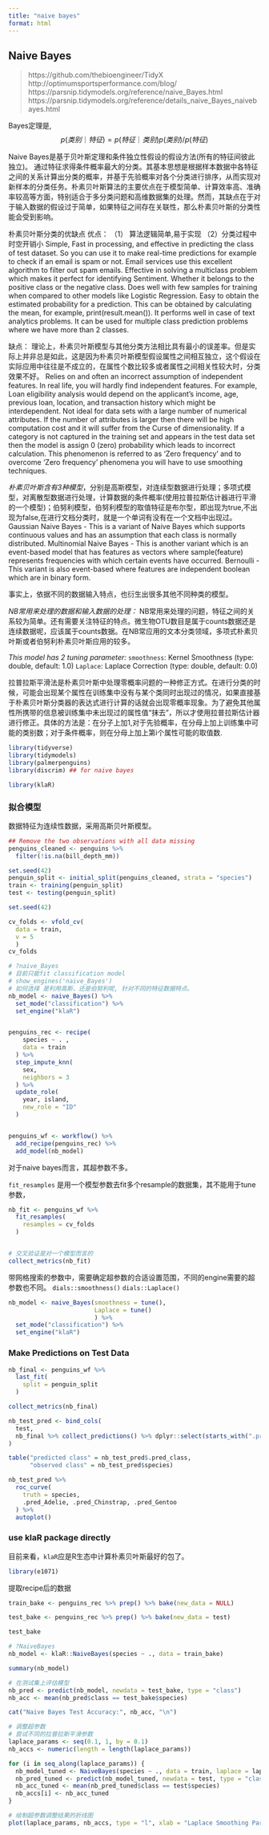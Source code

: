 ```yaml
---
title: "naive bayes"
format: html
---
```


## Naive Bayes

> https://github.com/thebioengineer/TidyX
> http://optimumsportsperformance.com/blog/
> https://parsnip.tidymodels.org/reference/naive_Bayes.html
> https://parsnip.tidymodels.org/reference/details_naive_Bayes_naivebayes.html


Bayes定理是,
$$p(类别｜特征)=p(特征｜类别)p(类别)/p(特征)$$


Naive Bayes是基于贝叶斯定理和条件独立性假设的假设方法(所有的特征间彼此独立)。
通过特征求得条件概率最大的分类。其基本思想是根据样本数据中各特征之间的关系计算出分类的概率，并基于先验概率对各个分类进行排序，从而实现对新样本的分类任务。朴素贝叶斯算法的主要优点在于模型简单、计算效率高、准确率较高等方面，特别适合于多分类问题和高维数据集的处理。然而，其缺点在于对于输入数据的假设过于简单，如果特征之间存在关联性，那么朴素贝叶斯的分类性能会受到影响。


朴素贝叶斯分类的优缺点
优点：
（1） 算法逻辑简单,易于实现
（2）分类过程中时空开销小
Simple, Fast in processing, and effective in predicting the class of test dataset. So you can use it to make real-time predictions for example to check if an email is spam or not. Email services use this excellent algorithm to filter out spam emails.
Effective in solving a multiclass problem which makes it perfect for identifying Sentiment. Whether it belongs to the positive class or the negative class.
Does well with few samples for training when compared to other models like Logistic Regression.
Easy to obtain the estimated probability for a prediction. This can be obtained by calculating the mean, for example, print(result.mean()).
It performs well in case of text analytics problems.
It can be used for multiple class prediction problems where we have more than 2 classes.

缺点：
理论上，朴素贝叶斯模型与其他分类方法相比具有最小的误差率。但是实际上并非总是如此，这是因为朴素贝叶斯模型假设属性之间相互独立，这个假设在实际应用中往往是不成立的，在属性个数比较多或者属性之间相关性较大时，分类效果不好。
Relies on and often an incorrect assumption of independent features. In real life, you will hardly find independent features. For example, Loan eligibility analysis would depend on the applicant's income, age, previous loan, location, and transaction history which might be interdependent.
Not ideal for data sets with a large number of numerical attributes. If the number of attributes is larger then there will be high computation cost and it will suffer from the Curse of dimensionality.
If a category is not captured in the training set and appears in the test data set then the model is assign 0 (zero) probability which leads to incorrect calculation. This phenomenon is referred to as 'Zero frequency' and to overcome 'Zero frequency' phenomena you will have to use smoothing techniques.


*朴素贝叶斯含有3种模型*，分别是高斯模型，对连续型数据进行处理；多项式模型，对离散型数据进行处理，计算数据的条件概率(使用拉普拉斯估计器进行平滑的一个模型)；伯努利模型，伯努利模型的取值特征是布尔型，即出现为true,不出现为false,在进行文档分类时，就是一个单词有没有在一个文档中出现过。
Gaussian Naive Bayes - This is a variant of Naive Bayes which supports continuous values and has an assumption that each class is normally distributed.
Multinomial Naive Bayes - This is another variant which is an event-based model that has features as vectors where sample(feature) represents frequencies with which certain events have occurred.
Bernoulli - This variant is also event-based where features are independent boolean which are in binary form.

事实上，依据不同的数据输入特点，也衍生出很多其他不同种类的模型。


*NB常用来处理的数据和输入数据的处理：*
NB常用来处理的问题，特征之间的关系较为简单。还有需要关注特征的特点。微生物OTU数目是属于counts数据还是连续数据呢，应该属于counts数据。在NB常应用的文本分类领域，多项式朴素贝叶斯或者伯努利朴素贝叶斯应用的较多。


*This model has 2 tuning parameter:*
`smoothness`: Kernel Smoothness (type: double, default: 1.0)
`Laplace`: Laplace Correction (type: double, default: 0.0)


拉普拉斯平滑法是朴素贝叶斯中处理零概率问题的一种修正方式。在进行分类的时候，可能会出现某个属性在训练集中没有与某个类同时出现过的情况，如果直接基于朴素贝叶斯分类器的表达式进行计算的话就会出现零概率现象。为了避免其他属性所携带的信息被训练集中未出现过的属性值“抹去”，所以才使用拉普拉斯估计器进行修正。具体的方法是：在分子上加1,对于先验概率，在分母上加上训练集中可能的类别数；对于条件概率，则在分母上加上第i个属性可能的取值数.



```r
library(tidyverse)
library(tidymodels)
library(palmerpenguins)
library(discrim) ## for naive bayes

library(klaR)
```


### 拟合模型

数据特征为连续性数据，采用高斯贝叶斯模型。

```r
## Remove the two observations with all data missing
penguins_cleaned <- penguins %>%
  filter(!is.na(bill_depth_mm))

set.seed(42)
penguin_split <- initial_split(penguins_cleaned, strata = "species")
train <- training(penguin_split)
test <- testing(penguin_split)
```


```r
set.seed(42)

cv_folds <- vfold_cv(
  data = train, 
  v = 5
  ) 
cv_folds
```


```r
# ?naive_Bayes
# 目前只能fit classification model
# show_engines('naive_Bayes')
# 如何选择 是利用高斯、还是伯努利呢, 针对不同的特征数据特点。
nb_model <- naive_Bayes() %>% 
  set_mode("classification") %>% 
  set_engine("klaR")


penguins_rec <- recipe(
    species ~ . ,
    data = train
  ) %>%
  step_impute_knn(
    sex,
    neighbors = 3
  ) %>% 
  update_role(
    year, island,
    new_role = "ID"
  )


penguins_wf <- workflow() %>% 
  add_recipe(penguins_rec) %>% 
  add_model(nb_model)
```


对于naive bayes而言，其超参数不多。

`fit_resamples` 是用一个模型参数去fit多个resample的数据集，其不能用于tune 参数，
```r
nb_fit <- penguins_wf %>% 
  fit_resamples(
    resamples = cv_folds
  )


# 交叉验证是对一个模型而言的
collect_metrics(nb_fit)
```

带网格搜索的参数中，需要确定超参数的合适设置范围，不同的engine需要的超参数也不同。
`dials::smoothness()`
`dials::Laplace()`
```r
nb_model <- naive_Bayes(smoothness = tune(),
                        Laplace = tune()
                        ) %>% 
  set_mode("classification") %>% 
  set_engine("klaR")
```



### Make Predictions on Test Data

```r
nb_final <- penguins_wf %>% 
  last_fit(
    split = penguin_split
  )

collect_metrics(nb_final)

nb_test_pred <- bind_cols(
  test,
  nb_final %>% collect_predictions() %>% dplyr::select(starts_with(".pred_"))
)

```


```r
table("predicted class" = nb_test_pred$.pred_class,
      "observed class" = nb_test_pred$species)

```

```r
nb_test_pred %>% 
  roc_curve(
    truth = species,
    .pred_Adelie, .pred_Chinstrap, .pred_Gentoo
  ) %>% 
  autoplot()
```

### use klaR package directly

目前来看，`klaR`应是R生态中计算朴素贝叶斯最好的包了。

```r
library(e1071)
```


提取recipe后的数据
```r

train_bake <- penguins_rec %>% prep() %>% bake(new_data = NULL)

test_bake <- penguins_rec %>% prep() %>% bake(new_data = test)

test_bake
```


```r
# ?NaiveBayes
nb_model <- klaR::NaiveBayes(species ~ ., data = train_bake)
```


```r
summary(nb_model)
```
```r
# 在测试集上评估模型
nb_pred <- predict(nb_model, newdata = test_bake, type = "class")
nb_acc <- mean(nb_pred$class == test_bake$species)

cat("Naive Bayes Test Accuracy:", nb_acc, "\n")
```


```r
# 调整超参数
# 尝试不同的拉普拉斯平滑参数
laplace_params <- seq(0.1, 1, by = 0.1)
nb_accs <- numeric(length = length(laplace_params))

for (i in seq_along(laplace_params)) {
  nb_model_tuned <- NaiveBayes(species ~ ., data = train, laplace = laplace_params[i])
  nb_pred_tuned <- predict(nb_model_tuned, newdata = test, type = "class")
  nb_acc_tuned <- mean(nb_pred_tuned$class == test$species)
  nb_accs[i] <- nb_acc_tuned
}

# 绘制超参数调整结果的折线图
plot(laplace_params, nb_accs, type = "l", xlab = "Laplace Smoothing Parameter", ylab = "Accuracy")
```







